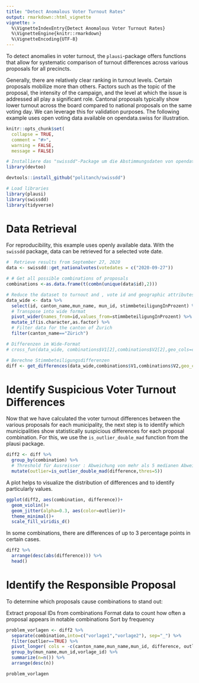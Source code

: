 ```yaml
---
title: "Detect Anomalous Voter Turnout Rates"
output: rmarkdown::html_vignette
vignette: >
  %\VignetteIndexEntry{Detect Anomalous Voter Turnout Rates}
  %\VignetteEngine{knitr::rmarkdown}
  %\VignetteEncoding{UTF-8}
---
```


To detect anomalies in voter turnout, the `plausi`-package offers functions that allow for systematic comparison of turnout differences across various proposals for all precincts.

Generally, there are relatively clear ranking in turnout levels. Certain proposals mobilize more than others. Factors such as the topic of the proposal, the intensity of the campaign, and the level at which the issue is addressed all play a significant role. Cantonal proposals typically show lower turnout across the board compared to national proposals on the same voting day. We can leverage this for validation purposes. The following example uses open voting data available on opendata.swiss for illustration.

```r
knitr::opts_chunk$set(
  collapse = TRUE,
  comment = "#>",
  warning = FALSE, 
  message = FALSE) 
```

```r

# Installiere das "swissdd"-Package um die Abstimmungsdaten von opendata.swiss zu beziehen
library(devtoo)

devtools::install_github("politanch/swissdd")

# Load libraries
library(plausi)
library(swissdd)
library(tidyverse)

```

# Data Retrieval

For reproducibility, this example uses openly available data. With the `swissdd` package, data can be retrieved for a selected vote date.

```r

#  Retrieve results from September 27, 2020
data <- swissdd::get_nationalvotes(votedates = c("2020-09-27"))

# # Get all possible combinations of proposals
combinations <-as.data.frame(t(combn(unique(data$id),2)))

# Reduce the dataset to turnout and , vote id and geographic attributes
data_wide <- data %>% 
  select(id, canton_name,mun_name, mun_id, stimmbeteiligungInProzent) %>% 
  # Transpose into wide format
  pivot_wider(names_from=id,values_from=stimmbeteiligungInProzent) %>% 
  mutate_if(is.character,as.factor) %>% 
  # Filter data for the canton of Zurich
  filter(canton_name=="Zürich")

# Differenzen im Wide-Format
# cross_fun(data_wide, combinations$V1[2],combinations$V2[2],geo_cols=c("canton_name","mun_name","mun_id"))

# Berechne Stimmbeteiligungsdifferenzen
diff <- get_differences(data_wide,combinations$V1,combinations$V2,geo_cols=c("canton_name","mun_name","mun_id")) 
```

# Identify Suspicious Voter Turnout Differences

Now that we have calculated the voter turnout differences between the various proposals for each municipality, the next step is to identify which municipalities show statistically suspicious differences for each proposal combination. For this, we use the `is_outlier_double_mad` function from the plausi package.

```r
diff2 <- diff %>% 
  group_by(combination) %>% 
  # Threshold für Ausreisser : Abweichung von mehr als 5 medianen Abweichungen vom Median anstatt der üblichen 3.5.
  mutate(outlier=is_outlier_double_mad(difference,thres=5))
```

A plot helps to visualize the distribution of differences and to identify particularly  values.

```r
ggplot(diff2, aes(combination, difference))+
  geom_violin()+
  geom_jitter(alpha=0.3, aes(color=outlier))+
  theme_minimal()+
  scale_fill_viridis_d()

```

In some combinations, there are differences of up to 3 percentage points in certain cases.

```r
diff2 %>% 
  arrange(desc(abs(difference))) %>% 
  head()
```

# Identify the Responsible Proposal
To determine which proposals cause combinations to stand out:

Extract proposal IDs from combinations
Format data to count how often a proposal appears in notable combinations
Sort by frequency

```r

problem_vorlagen <- diff2 %>% 
  separate(combination,into=c("vorlage1","vorlage2"), sep="_") %>% 
  filter(outlier==TRUE) %>% 
  pivot_longer( cols = -c(canton_name,mun_name,mun_id, difference, outlier), names_to="vorlage", values_to="vorlage_id") %>% 
  group_by(mun_name,mun_id,vorlage_id) %>% 
  summarize(n=n()) %>% 
  arrange(desc(n))

problem_vorlagen
  
```

